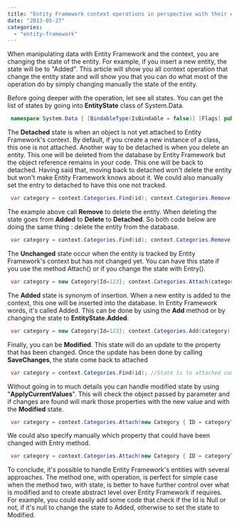 ```yaml
---
title: "Entity Framework context operations in perspective with their entry states"
date: "2013-05-27"
categories: 
  - "entity-framework"
---
```


When manipulating data with Entity Framework and the context, you are changing the state of the entity. For example, if you insert a new entity, the state will be to "Added". This article will show you all context operation that change the entity state and will show you that you can do what most of the operation do by simply changing manually the state of the entity.

Before going deeper with the operation, let see all states. You can get the list of states by going into **EntityState** class of System.Data.


```csharp
 namespace System.Data { [BindableType(IsBindable = false)] [Flags] public enum EntityState { Detached = 1, Unchanged = 2, Added = 4, Deleted = 8, Modified = 16, } } 
```

The **Detached** state is when an object is not yet attached to Entity Framework's context. By default, if you create a new instance of a class, this one is not attached. Another way to be detached is when you delete an entity. This one will be deleted from the database by Entity Framework but the object reference remains in your code. This one will be back to detached. Having said that, moving back to detached won't delete the entity but won't make Entity Framework knows about it. We could also manually set the entry to detached to have this one not tracked.


```csharp
 var category = context.Categories.Find(id); context.Categories.Remove(category); context.SaveChanges(); // Will delete and set category as detached //Is the same as var category = context.Categories.Find(id); context.Entry(category).State = EntityState.Detached; context.SaveChanges(); // Will do nothing in the database because it's detached and it would required to be "Deleted" to be deleted. 
```

The example above call **Remove** to delete the entity. When deleting the state goes from **Added** to **Delete** to **Detached**. So both code below are doing the same thing : delete the entity from the database. 
```csharp
 var category = context.Categories.Find(id); context.Categories.Remove(category); context.SaveChanges(); //Is the same as var category = context.Categories.Find(id); context.Entry(category).State = EntityState.Deleted; context.SaveChanges(); 
```

The **Unchanged** state occur when the entity is tracked by Entity Framework's context but has not changed yet. You can have this state if you use the method Attach() or if you change the state with Entry(). 
```csharp
 var category = new Category{Id=123}; context.Categories.Attach(category); context.SaveChanges(); //Is the same as var category = new Category{Id=123}; context.Entry(category).State = EntityState.Unchanged; context.SaveChanges(); 
```

The **Added** state is synonym of insertion. When a new entity is added to the context, this one will be inserted into the database. In Entity Framework words, it's called Added. This can be done by using the **Add** method or by changing the state to **EntityState.Added**. 
```csharp
 var category = new Category{Id=123}; context.Categories.Add(category); context.SaveChanges(); //Is the same as var category = new Category{Id=123}; context.Entry(category).State = EntityState.Added; context.SaveChanges(); 
```

Finally, you can be **Modified**. This state will do an update to the property that has been changed. Once the update has been done by calling **SaveChanges**, the state come back to attached 
```csharp
 var category = context.Categories.Find(id); //State is to attached context.Categories.Update(category); //State is now updated context.SaveChanges(); //State is now attached //Is the same as var category = context.Categories.Find(id); //State is to attached context.Entry(category).State = EntityState.Modified; //State is now updated context.SaveChanges(); //State is now attached 
```

Without going in to much details you can handle modified state by using "**ApplyCurrentValues**". This will check the object passed by parameter and if changes are found will mark those properties with the new value and with the **Modified** state.


```csharp
 var category = context.Categories.Attach(new Category { ID = categoryThatCameFromUserForm.ID }); context.Categories.ApplyCurrentValues(categoryThatCameFromUserForm); context.SaveChanges(); //State is now attached 
```

We could also specify manually which property that could have been changed with Entry method. 
```csharp
 var category = context.Categories.Attach(new Category { ID = categoryThatCameFromUserForm.ID }); context.Entry(category).Property(d=>d.Name).IsModified = true; context.SaveChanges(); //State is now attached 
```

To conclude, it's possible to handle Entity Framework's entities with several approaches. The method one, with operation, is perfect for simple case when the method two, with state, is better to have further control over what is modified and to create abstract level over Entity Framework if requires. For example, you could easily add some code that check if the Id is Null or not, if it's null to change the state to Added, otherwise to set the state to Modified.

